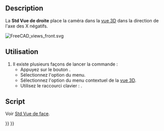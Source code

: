 <languages/>

{{Docnav/fr
|[[Std_ViewTop/fr|Vue de dessus]]
|[[Std_ViewRear/fr|Vue de l'arrière]]
|[[Std_View_Menu/fr|Menu Affichage]]
|IconL=Std_ViewTop.svg
|IconR=Std_ViewRear.svg
|IconC=Freecad.svg
}}

{{GuiCommand/fr
|Name=Std ViewRight
|Name/fr=Std Vue de droite
|MenuLocation=Affichage → Vues standards → Vue de droite
|Workbenches=Tous
|Shortcut={{KEY|3}}
|SeeAlso=[[Std_ViewFront/fr|Std Vue de face]], [[Std_ViewTop/fr|Std Vue de dessus]]
}}

==Description==

La '''Std Vue de droite''' place la caméra dans la [[3D_view/fr|vue 3D]] dans la direction de l'axe des X négatifs.

[[Image:FreeCAD_views_front.svg]]
{{Caption|La flèche 3 pointe dans le sens de la vue de droite}}

<span id="Usage"></span>
==Utilisation==

# Il existe plusieurs façons de lancer la commande :
#* Appuyez sur le bouton {{Button|[[Image:Std_ViewRight.svg|16px]] [[Std_ViewRight/fr|Vue de droite]]}}.
#* Sélectionnez l'option {{MenuCommand|Affichage → Vues standards → [[Image:Std_ViewRight.svg|16px]] Vue de droite}} du menu.
#* Sélectionnez l'option {{MenuCommand|Vues standard → [[Image:Std_ViewRight.svg|16px]] Vue de droite}} du menu contextuel de la [[3D_view/fr|vue 3D]].
#* Utilisez le raccourci clavier : {{KEY|3}}.

<span id="Scripting"></span>
==Script==

Voir [[Std_ViewFront/fr#Script|Std Vue de face]].


{{Docnav/fr
|[[Std_ViewTop/fr|Vue de dessus]]
|[[Std_ViewRear/fr|Vue de l'arrière]]
|[[Std_View_Menu/fr|Menu Affichage]]
|IconL=Std_ViewTop.svg
|IconR=Std_ViewRear.svg
|IconC=Freecad.svg
}}

{{Std_Base_navi{{#translation:}}}}
{{Userdocnavi{{#translation:}}}}